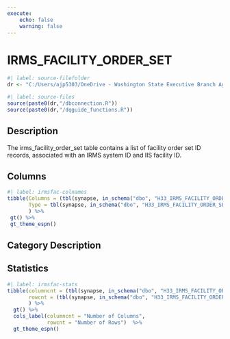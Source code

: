```yaml
---
execute:
    echo: false
    warning: false
---
```


# IRMS_FACILITY_ORDER_SET {.unnumbered}

```r
#| label: source-filefolder
dr <- "C:/Users/ajp5303/OneDrive - Washington State Executive Branch Agencies/source_scripts"
```

```r
#| label: source-files
source(paste0(dr,"/dbconnection.R"))
source(paste0(dr,"/dqguide_functions.R"))
```

## Description

The irms_facility_order_set table contains a list of facility order set ID records, associated with an IRMS system ID and IIS facility ID. 

## Columns

```r
#| label: irmsfac-colnames
tibble(Columns = (tbl(synapse, in_schema("dbo", "H33_IRMS_FACILITY_ORDER_SET")) %>% colnames()),
       Type = tbl(synapse, in_schema("dbo", "H33_IRMS_FACILITY_ORDER_SET")) %>% head(1) %>% as_tibble() %>% sapply(class)
       ) %>%
 gt() %>%
 gt_theme_espn()
```

## Category Description

## Statistics

```r
#| label: irmsfac-stats
tibble(columncnt = (tbl(synapse, in_schema("dbo", "H33_IRMS_FACILITY_ORDER_SET")) %>% ncol()),
       rowcnt = (tbl(synapse, in_schema("dbo", "H33_IRMS_FACILITY_ORDER_SET"))) %>% nrow2()
       ) %>%
  gt() %>%
  cols_label(columncnt = "Number of Columns",
             rowcnt = "Number of Rows")  %>%
  gt_theme_espn()
```

